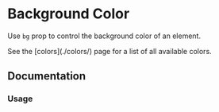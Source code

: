 

# Background Color

Use `bg` prop to control the background color of an element.

<Callout>
  See the [colors](./colors/) page for a list of all available colors.
</Callout>

## Documentation

### Usage

<Demo component={Usage} />
